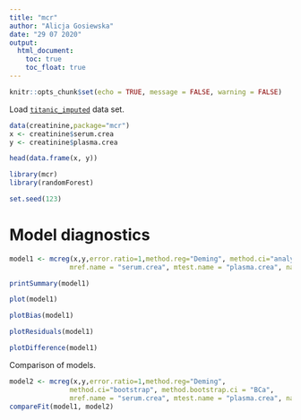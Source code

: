 ```yaml
---
title: "mcr"
author: "Alicja Gosiewska"
date: "29 07 2020"
output:
  html_document:
    toc: true
    toc_float: true
---
```


```r
knitr::opts_chunk$set(echo = TRUE, message = FALSE, warning = FALSE)
```

Load [`titanic_imputed`](https://modeloriented.github.io/DALEX/reference/titanic.html) data set.

```r
data(creatinine,package="mcr")
x <- creatinine$serum.crea
y <- creatinine$plasma.crea

head(data.frame(x, y))
```



```r
library(mcr)
library(randomForest)

set.seed(123)
```




# Model diagnostics

```r

model1 <- mcreg(x,y,error.ratio=1,method.reg="Deming", method.ci="analytical",
               mref.name = "serum.crea", mtest.name = "plasma.crea", na.rm=TRUE)

printSummary(model1)


```
```r
plot(model1)
```


```r
plotBias(model1)

```


```r
plotResiduals(model1)
```

```r
plotDifference(model1)
```


Comparison of models.

```r
model2 <- mcreg(x,y,error.ratio=1,method.reg="Deming",
               method.ci="bootstrap", method.bootstrap.ci = "BCa",
               mref.name = "serum.crea", mtest.name = "plasma.crea", na.rm=TRUE)
compareFit(model1, model2)
```


